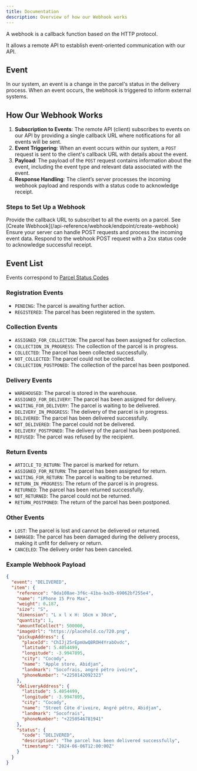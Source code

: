 ```yaml
---
title: Documentation
description: Overview of how our Webhook works
---
```


A webhook is a callback function based on the HTTP protocol.

It allows a remote API to establish event-oriented communication with our API.

## Event

In our system, an event is a change in the parcel's status in the delivery process. When an event occurs, the webhook is triggered to inform external systems.

## How Our Webhook Works

1. **Subscription to Events**: The remote API (client) subscribes to events on our API by providing a single callback URL where notifications for all events will be sent.
2. **Event Triggering**: When an event occurs within our system, a `POST` request is sent to the client's callback URL with details about the event.
3. **Payload**: The payload of the `POST` request contains information about the event, including the event type and relevant data associated with the event.
4. **Response Handling**: The client’s server processes the incoming webhook payload and responds with a status code to acknowledge receipt.

### Steps to Set Up a Webhook

<Steps>
  <Step title="Register a Webhook">
    Provide the callback URL to subscribet to all the events on a parcel. See
    [Create Webhook](/api-reference/webhook/endpoint/create-webhook)
  </Step>
  <Step title="Handle Incoming Requests">
    Ensure your server can handle POST requests and process the incoming event
    data.
  </Step>
  <Step title="Acknowledge Receipt">
    Respond to the webhook POST request with a 2xx status code to acknowledge
    successful receipt.
  </Step>
</Steps>

## Event List

Events correspond to [Parcel Status Codes](/documentation/parcel_status_codes)

### Registration Events

- `PENDING`: The parcel is awaiting further action.
- `REGISTERED`: The parcel has been registered in the system.

### Collection Events

- `ASSIGNED_FOR_COLLECTION`: The parcel has been assigned for collection.
- `COLLECTION_IN_PROGRESS`: The collection of the parcel is in progress.
- `COLLECTED`: The parcel has been collected successfully.
- `NOT_COLLECTED`: The parcel could not be collected.
- `COLLECTION_POSTPONED`: The collection of the parcel has been postponed.

### Delivery Events

- `WAREHOUSED`: The parcel is stored in the warehouse.
- `ASSIGNED_FOR_DELIVERY`: The parcel has been assigned for delivery.
- `WAITING_FOR_DELIVERY`: The parcel is waiting to be delivered.
- `DELIVERY_IN_PROGRESS`: The delivery of the parcel is in progress.
- `DELIVERED`: The parcel has been delivered successfully.
- `NOT_DELIVERED`: The parcel could not be delivered.
- `DELIVERY_POSTPONED`: The delivery of the parcel has been postponed.
- `REFUSED`: The parcel was refused by the recipient.

### Return Events

- `ARTICLE_TO_RETURN`: The parcel is marked for return.
- `ASSIGNED_FOR_RETURN`: The parcel has been assigned for return.
- `WAITING_FOR_RETURN`: The parcel is waiting to be returned.
- `RETURN_IN_PROGRESS`: The return of the parcel is in progress.
- `RETURNED`: The parcel has been returned successfully.
- `NOT_RETURNED`: The parcel could not be returned.
- `RETURN_POSTPONED`: The return of the parcel has been postponed.

### Other Events

- `LOST`: The parcel is lost and cannot be delivered or returned.
- `DAMAGED`: The parcel has been damaged during the delivery process, making it unfit for delivery or return.
- `CANCELED`: The delivery order has been canceled.

### Example Webhook Payload

```json
{
  "event": "DELIVERED",
  "item": {
    "reference": "0da108ae-3f6c-41ba-ba3b-69062bf255e4",
    "name": "iPhone 15 Pro Max",
    "weight": 0.187,
    "size": "S",
    "dimension": "L x l x H: 16cm x 30cm",
    "quantity": 1,
    "amountToCollect": 500000,
    "imageUrl": "https://placehold.co/720.png",
    "pickupAddress": {
      "placeId": "ChIJj25rEpmUwQ8ROH4YrabOvdc",
      "latitude": 5.4054499,
      "longitude": -3.9947895,
      "city": "Cocody",
      "name": "Apple store, Abidjan",
      "landmark": "Socofrais, angré pétro ivoire",
      "phoneNumber": "+2250142092323"
    },
    "deliveryAddress": {
      "latitude": 5.4054499,
      "longitude": -3.9947895,
      "city": "Cocody",
      "name": "Street Côte d'ivoire, Angré pétro, Abidjan",
      "landmark": "Socofrais",
      "phoneNumber": "+2250546781941"
    },
    "status": {
      "code": "DELIVERED",
      "description": "The parcel has been delivered successfully",
      "timestamp": "2024-06-06T12:00:00Z"
    }
  }
}
```
